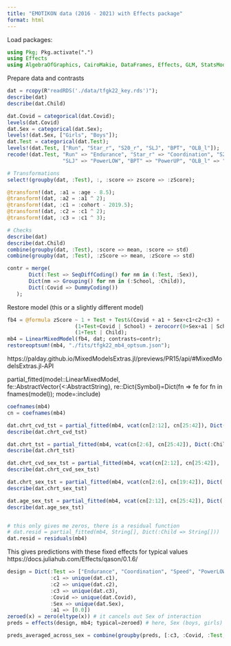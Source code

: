 ```yaml
---
title: "EMOTIKON data (2016 - 2021) with Effects package"
format: html
---
```


Load packages: 
```julia
using Pkg; Pkg.activate(".")
using Effects
using AlgebraOfGraphics, CairoMakie, DataFrames, Effects, GLM, StatsModels, StableRNGs, RCall, MixedModels, MixedModelsMakie
```


Prepare data and contrasts
```julia
dat = rcopy(R"readRDS('./data/tfgk22_key.rds')");
describe(dat)
describe(dat.Child)

dat.Covid = categorical(dat.Covid);
levels(dat.Covid)
dat.Sex = categorical(dat.Sex);
levels!(dat.Sex, ["Girls", "Boys"]);
dat.Test = categorical(dat.Test);
levels!(dat.Test, ["Run", "Star_r", "S20_r", "SLJ", "BPT", "OLB_l"]);
recode!(dat.Test, "Run" => "Endurance", "Star_r" => "Coordination", "S20_r" => "Speed",
                  "SLJ" => "PowerLOW", "BPT" => "PowerUP", "OLB_l" => "Balance");

# Transformations
select!(groupby(dat, :Test), :, :score => zscore => :zScore);

@transform!(dat, :a1 = :age - 8.5);
@transform!(dat, :a2 = :a1 ^ 2);
@transform!(dat, :c1 = :cohort - 2019.5);
@transform!(dat, :c2 = :c1 ^ 2);
@transform!(dat, :c3 = :c1 ^ 3);

# Checks
describe(dat)
describe(dat.Child)
combine(groupby(dat, :Test), :score => mean, :score => std)
combine(groupby(dat, :Test), :zScore => mean, :zScore => std)

contr = merge(
       Dict(:Test => SeqDiffCoding() for nm in (:Test, :Sex)),
       Dict(nm => Grouping() for nm in (:School, :Child)),
       Dict(:Covid => DummyCoding())
   );
```


Restore model (this or a slightly different model)
```julia
fb4 = @formula zScore ~ 1 + Test + Test&(Covid + a1 + Sex+c1+c2+c3) + 
                      (1+Test+Covid | School) + zerocorr(0+Sex+a1 | School) + 
                      (1+Test | Child);
mb4 = LinearMixedModel(fb4, dat; contrasts=contr);
restoreoptsum!(mb4, "./fits/tfgk22_mb4_optsum.json");
```

https://palday.github.io/MixedModelsExtras.jl/previews/PR15/api/#MixedModelsExtras.jl-API

partial_fitted(model::LinearMixedModel,
               fe::AbstractVector{<:AbstractString},
               re::Dict{Symbol}=Dict(fn => fe for fn in fnames(model));
               mode=:include)


```julia
coefnames(mb4)
cn = coefnames(mb4)

dat.chrt_cvd_tst = partial_fitted(mb4, vcat(cn[2:12], cn[25:42]), Dict(:Child => String[])) # no random effects
describe(dat.chrt_cvd_tst)

dat.chrt_tst = partial_fitted(mb4, vcat(cn[2:6], cn[25:42]), Dict(:Child => String[])) 
describe(dat.chrt_tst)

dat.chrt_cvd_sex_tst = partial_fitted(mb4, vcat(cn[2:12], cn[25:42]),  Dict(:Child => String[])) 
describe(dat.chrt_cvd_sex_tst)

dat.chrt_sex_tst = partial_fitted(mb4, vcat(cn[2:6], cn[19:42]), Dict(:Child => String[])) 
describe(dat.chrt_sex_tst)

dat.age_sex_tst = partial_fitted(mb4, vcat(cn[2:12], cn[25:42]), Dict(:Child => String[])) 
describe(dat.age_sex_tst) 


# this only gives me zeros, there is a residual function
# dat.resid = partial_fitted(mb4, String[], Dict(:Child => String[])) 
dat.resid = residuals(mb4)


```



This gives predictions with these fixed effects for typical values
https://docs.juliahub.com/Effects/qason/0.1.6/
```julia
design = Dict(:Test => ["Endurance", "Coordination", "Speed", "PowerLOW", "PowerUP", "Balance"], 
              :c1 => unique(dat.c1),
              :c2 => unique(dat.c2),
              :c3 => unique(dat.c3),
              :Covid => unique(dat.Covid),
              :Sex => unique(dat.Sex),
              :a1 => [0.0])
zeroed(x) = zero(eltype(x)) # it cancels out Sex of interaction
preds = effects(design, mb4; typical=zeroed) # here, Sex (boys, girls) is still included

preds_averaged_across_sex = combine(groupby(preds, [:c3, :Covid, :Test, :a1, :c1, :c2]), :zScore => mean, :err => (x -> sqrt(sum(abs2, x))); renamecols=false) # mean across girls and boys with pooled standard error
```
